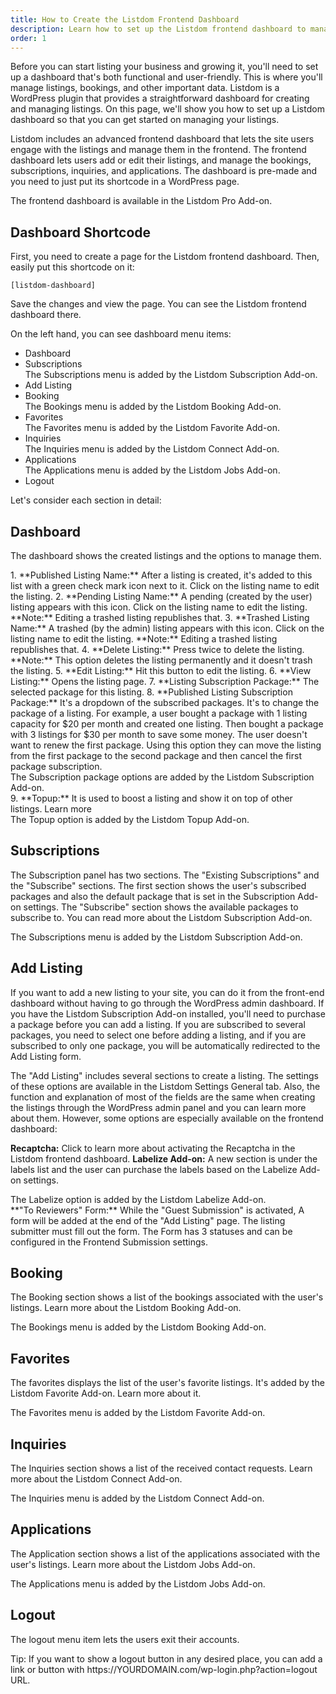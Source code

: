 ```yaml
---
title: How to Create the Listdom Frontend Dashboard
description: Learn how to set up the Listdom frontend dashboard to manage listings, bookings, and other user data.
order: 1
---
```



Before you can start listing your business and growing it, you'll need to set up a dashboard that's both functional and user-friendly. This is where you'll manage listings, bookings, and other important data. Listdom is a WordPress plugin that provides a straightforward dashboard for creating and managing listings. On this page, we'll show you how to set up a Listdom dashboard so that you can get started on managing your listings.

Listdom includes an advanced frontend dashboard that lets the site users engage with the listings and manage them in the frontend. The frontend dashboard lets users add or edit their listings, and manage the bookings, subscriptions, inquiries, and applications. The dashboard is pre-made and you need to just put its shortcode in a WordPress page.

<Aside type="note">
The frontend dashboard is available in the Listdom Pro Add-on.
</Aside>

## Dashboard Shortcode

First, you need to create a page for the Listdom frontend dashboard. Then, easily put this shortcode on it:

`[listdom-dashboard]`

Save the changes and view the page. You can see the Listdom frontend dashboard there.

On the left hand, you can see dashboard menu items:

- Dashboard
- Subscriptions
    <Aside type="note">
    The Subscriptions menu is added by the Listdom Subscription Add-on.
    </Aside>
- Add Listing
- Booking
    <Aside type="note">
    The Bookings menu is added by the Listdom Booking Add-on.
    </Aside>
- Favorites
    <Aside type="note">
    The Favorites menu is added by the Listdom Favorite Add-on.
    </Aside>
- Inquiries
    <Aside type="note">
    The Inquiries menu is added by the Listdom Connect Add-on.
    </Aside>
- Applications
    <Aside type="note">
    The Applications menu is added by the Listdom Jobs Add-on.
    </Aside>
- Logout

Let's consider each section in detail:

## Dashboard

The dashboard shows the created listings and the options to manage them.

<Steps>
1. **Published Listing Name:** After a listing is created, it's added to this list with a green check mark icon next to it. Click on the listing name to edit the listing.
2. **Pending Listing Name:** A pending (created by the user) listing appears with this icon. Click on the listing name to edit the listing. **Note:** Editing a trashed listing republishes that.
3. **Trashed Listing Name:** A trashed (by the admin) listing appears with this icon. Click on the listing name to edit the listing. **Note:** Editing a trashed listing republishes that.
4. **Delete Listing:** Press twice to delete the listing. **Note:** This option deletes the listing permanently and it doesn't trash the listing.
5. **Edit Listing:** Hit this button to edit the listing.
6. **View Listing:** Opens the listing page.
7. **Listing Subscription Package:** The selected package for this listing.
8. **Published Listing Subscription Package:** It's a dropdown of the subscribed packages. It's to change the package of a listing. For example, a user bought a package with 1 listing capacity for $20 per month and created one listing. Then bought a package with 3 listings for $30 per month to save some money. The user doesn't want to renew the first package. Using this option they can move the listing from the first package to the second package and then cancel the first package subscription.
    <Aside type="note">
    The Subscription package options are added by the Listdom Subscription Add-on.
    </Aside>
9. **Topup:** It is used to boost a listing and show it on top of other listings. Learn more
    <Aside type="note">
    The Topup option is added by the Listdom Topup Add-on.
    </Aside>
</Steps>

## Subscriptions

The Subscription panel has two sections. The "Existing Subscriptions" and the "Subscribe" sections. The first section shows the user's subscribed packages and also the default package that is set in the Subscription Add-on settings. The "Subscribe" section shows the available packages to subscribe to. You can read more about the Listdom Subscription Add-on.

<Aside type="note">
The Subscriptions menu is added by the Listdom Subscription Add-on.
</Aside>

## Add Listing

If you want to add a new listing to your site, you can do it from the front-end dashboard without having to go through the WordPress admin dashboard. If you have the Listdom Subscription Add-on installed, you'll need to purchase a package before you can add a listing. If you are subscribed to several packages, you need to select one before adding a listing, and if you are subscribed to only one package, you will be automatically redirected to the Add Listing form.

The "Add Listing" includes several sections to create a listing. The settings of these options are available in the Listdom Settings General tab. Also, the function and explanation of most of the fields are the same when creating the listings through the WordPress admin panel and you can learn more about them. However, some options are especially available on the frontend dashboard:

**Recaptcha:** Click to learn more about activating the Recaptcha in the Listdom frontend dashboard.
**Labelize Add-on:** A new section is under the labels list and the user can purchase the labels based on the Labelize Add-on settings.
<Aside type="note">
The Labelize option is added by the Listdom Labelize Add-on.
</Aside>
**"To Reviewers" Form:** While the "Guest Submission" is activated, A form will be added at the end of the "Add Listing" page. The listing submitter must fill out the form. The Form has 3 statuses and can be configured in the Frontend Submission settings.

## Booking

The Booking section shows a list of the bookings associated with the user's listings. Learn more about the Listdom Booking Add-on.

<Aside type="note">
The Bookings menu is added by the Listdom Booking Add-on.
</Aside>

## Favorites

The favorites displays the list of the user's favorite listings. It's added by the Listdom Favorite Add-on. Learn more about it.

<Aside type="note">
The Favorites menu is added by the Listdom Favorite Add-on.
</Aside>

## Inquiries

The Inquiries section shows a list of the received contact requests. Learn more about the Listdom Connect Add-on.

<Aside type="note">
The Inquiries menu is added by the Listdom Connect Add-on.
</Aside>

## Applications

The Application section shows a list of the applications associated with the user's listings. Learn more about the Listdom Jobs Add-on.

<Aside type="note">
The Applications menu is added by the Listdom Jobs Add-on.
</Aside>

## Logout

The logout menu item lets the users exit their accounts.

<Aside type="tip">
Tip: If you want to show a logout button in any desired place, you can add a link or button with https://YOURDOMAIN.com/wp-login.php?action=logout URL.
</Aside>

